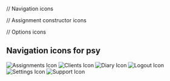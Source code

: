 
// Navigation icons

// Assignment constructor icons

// Options icons

<Meta title="Iconography" />

## Navigation icons for psy

<IconGallery>
  <IconItem name="Assignments Icon">
    <img src={AssignmentsIcon} alt="Assignments Icon" />
  </IconItem>
  <IconItem name="Clients Icon">
    <img src={ClientsIcon} alt="Clients Icon" />
  </IconItem>
  <IconItem name="Diary Icon">
    <img src={DiaryIcon} alt="Diary Icon" />
  </IconItem>
  <IconItem name="Logout Icon">
    <img src={LogoutIcon} alt="Logout Icon" />
  </IconItem>
  <IconItem name="Settings Icon">
    <img src={SettingsIcon} alt="Settings Icon" />
  </IconItem>
  <IconItem name="Support Icon">
    <img src={SupportIcon} alt="Support Icon" />
  </IconItem>
</IconGallery>


